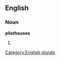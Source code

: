 
==English==

===Noun===
'''pilothouses'''

# {{plural of|[[pilothouse]]}}

[[Category:English plurals]]